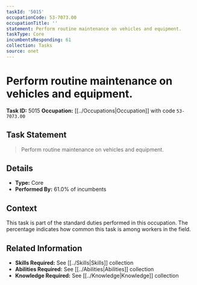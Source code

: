 ```yaml
---
taskId: '5015'
occupationCode: 53-7073.00
occupationTitle: ''
statement: Perform routine maintenance on vehicles and equipment.
taskType: Core
incumbentsResponding: 61
collection: Tasks
source: onet
---
```

# Perform routine maintenance on vehicles and equipment.

**Task ID:** 5015
**Occupation:** [[../Occupations|Occupation]] with code `53-7073.00`

## Task Statement

> Perform routine maintenance on vehicles and equipment.

## Details

- **Type:** Core
- **Performed By:** 61.0% of incumbents

## Context

This task is part of the standard duties performed in this occupation. The percentage indicates how common this task is among workers in the field.

## Related Information

- **Skills Required:** See [[../Skills|Skills]] collection
- **Abilities Required:** See [[../Abilities|Abilities]] collection
- **Knowledge Required:** See [[../Knowledge|Knowledge]] collection
